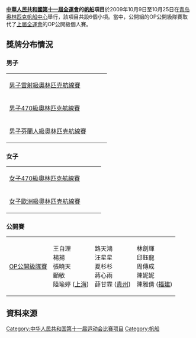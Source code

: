 {{Unreferenced|time=2021-05-31T01:51:26+00:00}}
'''[[中華人民共和國第十一屆全運會|中華人民共和國第十一屆全運會]]的[[帆船|帆船]]項目'''於2009年10月9日至10月25日在[[青岛奥林匹克帆船中心|青岛奥林匹克帆船中心]]舉行，該項目共設6個小項。當中，公開組的OP公開級隊賽取代了[[十運會|上屆全運會]]的OP公開級個人賽。

==獎牌分布情況==
===男子===
{| {{MedalistTable|type=項目}}
|-
|[[中華人民共和國第十一屆全運會帆船比賽-男子雷射級奧林匹克航線賽|男子雷射級奧林匹克航線賽]]
|
|
|
|-
|[[中華人民共和國第十一屆全運會帆船比賽-男子470級奧林匹克航線賽|男子470級奧林匹克航線賽]]
|
|
|
|-
|[[中華人民共和國第十一屆全運會帆船比賽-男子芬蘭人奧林匹克航線賽|男子芬蘭人級奧林匹克航線賽]]
|
|
|
|}

===女子===
{| {{MedalistTable|type=項目}}
|-
|[[中華人民共和國第十一屆全運會帆船比賽-女子470級奧林匹克航線賽|女子470級奧林匹克航線賽]]
|
|
|
|-
|[[中華人民共和國第十一屆全運會帆船比賽-女子歐洲級奧林匹克航線賽|女子歐洲級奧林匹克航線賽]]
|
|
|
|}

===公開賽===
{| {{MedalistTable|type=項目}}
|-
|[[中華人民共和國第十一屆全運會帆船比賽－OP公開級隊賽|OP公開級隊賽]]
|王自理<br>楊揚<br>張曉天<br>顧敏<br>陸瑜婷 ([[上海|上海]])
|路天鴻<br>汪星星<br>夏杉杉<br>蔣心雨<br>薛甘霖 ([[貴州|貴州]])
|林劍輝<br>邱鈺龍<br>周傳成<br>陳妮妮<br>陳雅倩 ([[福建|福建]])
|}

==資料來源==
<references/>

{{中华人民共和国第十一届运动会}}

[[Category:中华人民共和国第十一届运动会比赛项目|Category:中华人民共和国第十一届运动会比赛项目]]
[[Category:帆船|Category:帆船]]